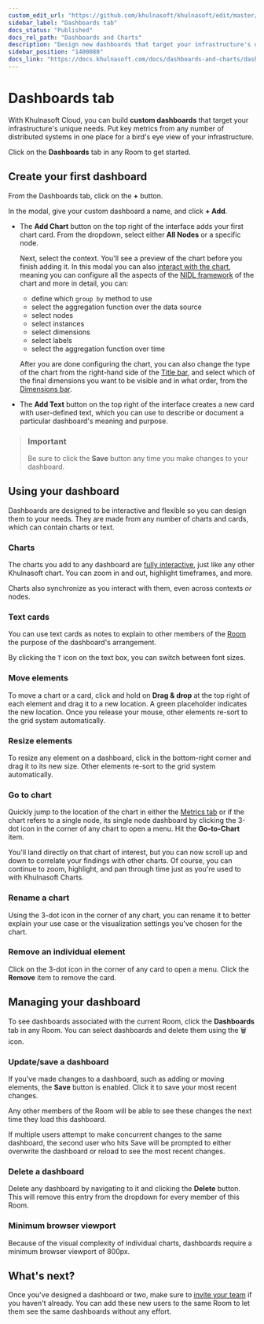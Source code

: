 ```yaml
---
custom_edit_url: "https://github.com/khulnasoft/khulnasoft/edit/master/docs/dashboards-and-charts/dashboards-tab.md"
sidebar_label: "Dashboards tab"
docs_status: "Published"
docs_rel_path: "Dashboards and Charts"
description: "Design new dashboards that target your infrastructure's unique needs and share them with your team fortargeted visual anomaly detection or incident response."
sidebar_position: "1400080"
docs_link: "https://docs.khulnasoft.com/docs/dashboards-and-charts/dashboards-tab"
---
```


# Dashboards tab

With Khulnasoft Cloud, you can build **custom dashboards** that target your infrastructure's unique needs. Put key metrics from any number of distributed systems in one place for a bird's eye view of your infrastructure.

Click on the **Dashboards** tab in any Room to get started.

## Create your first dashboard

From the Dashboards tab, click on the **+** button.

In the modal, give your custom dashboard a name, and click **+ Add**.

- The **Add Chart** button on the top right of the interface adds your first chart card. From the dropdown, select either **All Nodes** or a specific node.

  Next, select the context. You'll see a preview of the chart before you finish adding it. In this modal you can also [interact with the chart](/docs/dashboards-and-charts/khulnasoft-charts), meaning you can configure all the aspects of the [NIDL framework](/docs/dashboards-and-charts/khulnasoft-charts#nidl-framework) of the chart and more in detail, you can:
    - define which `group by` method to use
    - select the aggregation function over the data source
    - select nodes
    - select instances
    - select dimensions
    - select labels
    - select the aggregation function over time

  After you are done configuring the chart, you can also change the type of the chart from the right-hand side of the [Title bar](/docs/dashboards-and-charts/khulnasoft-charts#title-bar), and select which of the final dimensions you want to be visible and in what order, from the [Dimensions bar](/docs/dashboards-and-charts/khulnasoft-charts#dimensions-bar).

- The **Add Text** button on the top right of the interface creates a new card with user-defined text, which you can use to describe or document a particular dashboard's meaning and purpose.

> ### Important
>
> Be sure to click the **Save** button any time you make changes to your dashboard.

## Using your dashboard

Dashboards are designed to be interactive and flexible so you can design them to your needs. They are made from any number of charts and cards, which can contain charts or text.

### Charts

The charts you add to any dashboard are [fully interactive](/docs/dashboards-and-charts/khulnasoft-charts), just like any other Khulnasoft chart. You can zoom in and out, highlight timeframes, and more.

Charts also synchronize as you interact with them, even across contexts _or_ nodes.

### Text cards

You can use text cards as notes to explain to other members of the [Room](/docs/khulnasoft-cloud/spaces-and-rooms#rooms) the purpose of the dashboard's arrangement.

By clicking the `T` icon on the text box, you can switch between font sizes.

### Move elements

To move a chart or a card, click and hold on **Drag & drop** at the top right of each element and drag it to a new location. A green placeholder indicates the
new location. Once you release your mouse, other elements re-sort to the grid system automatically.

### Resize elements

To resize any element on a dashboard, click in the bottom-right corner and drag it to its new size. Other elements re-sort to the grid system automatically.

### Go to chart

Quickly jump to the location of the chart in either the [Metrics tab](/docs/dashboards-and-charts/metrics-tab-and-single-node-tabs) or if the chart refers to a single node, its single node dashboard by clicking the 3-dot icon in the corner of any chart to open a menu. Hit the **Go-to-Chart** item.

You'll land directly on that chart of interest, but you can now scroll up and down to correlate your findings with other
charts. Of course, you can continue to zoom, highlight, and pan through time just as you're used to with Khulnasoft Charts.

### Rename a chart

Using the 3-dot icon in the corner of any chart, you can rename it to better explain your use case or the visualization settings you've chosen for the chart.

### Remove an individual element

Click on the 3-dot icon in the corner of any card to open a menu. Click the **Remove** item to remove the card.

## Managing your dashboard

To see dashboards associated with the current Room, click the **Dashboards** tab in any Room. You can select dashboards and delete them using the 🗑️ icon.

### Update/save a dashboard

If you've made changes to a dashboard, such as adding or moving elements, the **Save** button is enabled. Click it to save your most recent changes.

Any other members of the Room will be able to see these changes the next time they load this dashboard.

If multiple users attempt to make concurrent changes to the same dashboard, the second user who hits Save will be
prompted to either overwrite the dashboard or reload to see the most recent changes.

### Delete a dashboard

Delete any dashboard by navigating to it and clicking the **Delete** button. This will remove this entry from the
dropdown for every member of this Room.

### Minimum browser viewport

Because of the visual complexity of individual charts, dashboards require a minimum browser viewport of 800px.

## What's next?

Once you've designed a dashboard or two, make sure to [invite your team](/docs/khulnasoft-cloud/spaces-and-rooms#team-collaboration) if you haven't already. You can add these new users to the same Room to let them see the same dashboards without any effort.
